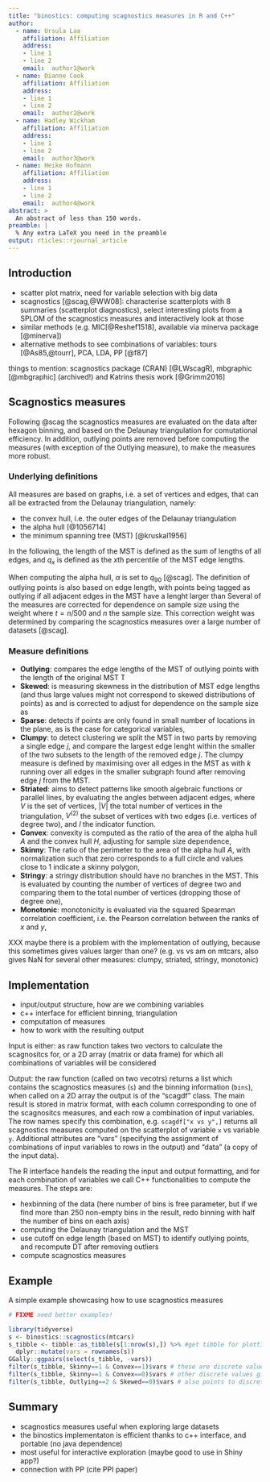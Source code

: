 ```yaml
---
title: "binostics: computing scagnostics measures in R and C++"
author:
  - name: Ursula Laa
    affiliation: Affiliation
    address:
    - line 1
    - line 2
    email:  author1@work
  - name: Dianne Cook
    affiliation: Affiliation
    address:
    - line 1
    - line 2
    email:  author2@work
  - name: Hadley Wickham
    affiliation: Affiliation
    address:
    - line 1
    - line 2
    email:  author3@work
  - name: Heike Hofmann
    affiliation: Affiliation
    address:
    - line 1
    - line 2
    email:  author4@work
abstract: >
  An abstract of less than 150 words.
preamble: |
  % Any extra LaTeX you need in the preamble
output: rticles::rjournal_article
---
```


## Introduction

- scatter plot matrix, need for variable selection with big data
- scagnostics [@scag,@WW08]: characterise scatterplots with 8 summaries (scatterplot diagnostics), select interesting plots from a SPLOM of the scagnostics measures and interactively look at those
- similar methods (e.g. MIC[@Reshef1518], available via minerva package [@minerva])
- alternative methods to see combinations of variables: tours [@As85,@tourr], PCA, LDA, PP [@f87]

things to mention: scagnostics package (CRAN) [@LWscagR], mbgraphic [@mbgraphic] (archived!) and Katrins thesis work [@Grimm2016]

## Scagnostics measures

Following @scag the scagnostics measures are evaluated on the data after hexagon binning, and based on the Delaunay triangulation for comutational efficiency. In addition, outlying points are removed before computing the measures (with exception of the Outlying measure), to make the measures more robust.

### Underlying definitions
All measures are based on graphs, i.e. a set of vertices and edges, that can all be extracted from the Delaunay triangulation, namely:

- the convex hull, i.e. the outer edges of the Delaunay triangulation
- the alpha hull [@1056714]
- the minimum spanning tree (MST) [@kruskal1956] 

In the following, the length of the MST is defined as the sum of lengths of all edges, and $q_x$ is defined as the $x$th percentile of the MST edge lengths.


When computing the alpha hull, $\alpha$ is set to $q_{90}$ [@scag]. The definition of outlying points is also based on edge length, with points being tagged as outlying if all adjacent edges in the MST have a lenght larger than
\begin{equation}
w = q_{75} + 1.5 ( q_{75} - q_{25}).
\end{equation}
Several of the measures are corrected for dependence on sample size using the weight
\begin{equation}
\omega = 0.7 + \frac{0.3}{1+t^2},
\end{equation}
where $t = n / 500$ and $n$ the sample size. This correction weight was determined by comparing the scagnostics measures over a large number of datasets [@scag].

### Measure definitions

- **Outlying**: compares the edge lengths of the MST of outlying points with the length of the original MST T 
\begin{equation}
c_{\mathrm{outlying}} = \frac{length(T_{\mathrm{outliers}})}{length(T)}
\end{equation}
- **Skewed**: is measuring skewness in the distribution of MST edge lengths (and thus large values might not correspond to skewed distributions of points) as
\begin{equation}
c'_{\mathrm{skewed}} = \frac{q_{90}-q_{50}}{q_{90}-q_{10}},
\end{equation}
and is corrected to adjust for dependence on the sample size as
\begin{equation}
c_{\mathrm{skewed}} = 1 - \omega (1 - c'_{\mathrm{skewed}}).
\end{equation}
- **Sparse**: detects if points are only found in small number of locations in the plane, as is the case for categorical variables,
\begin{equation}
c_{\mathrm{sparse}} = \omega q_{90}.
\end{equation}
- **Clumpy**: to detect clustering we split the MST in two parts by removing a single edge $j$, and compare the largest edge lenght within the smaller of the two subsets to the length of the removed edge $j$. The clumpy measure is defined by maximising over all edges in the MST as
\begin{equation}
c_{\mathrm{clumpy}} = \max_j [1 - \max_k[\mathrm{length}(e_k)] / \mathrm{length}(e_j) ],
\end{equation}
with $k$ running over all edges in the smaller subgraph found after removing edge $j$ from the MST.
- **Striated**: aims to detect patterns like smooth algebraic functions or parallel lines, by evaluating the angles between adjacent edges,
\begin{equation}
c_{\mathrm{striated}} = \frac{1}{|V|} \sum_{v\in V^{(2)}} I(\cos\theta_{e(v,a)e(v,b)} < -0.75),
\end{equation}
where $V$ is the set of vertices, $|V|$ the total number of vertices in the triangulation, $V^{(2)}$ the subset of vertices with two edges (i.e. vertices of degree two), and $I$ the indicator function.
- **Convex**: convexity is computed as the ratio of the area of the alpha hull $A$ and the convex hull $H$, adjusting for sample size dependence,
\begin{equation}
c_{\mathrm{convex}} = \omega \frac{area(A)}{area(H)}.
\end{equation}
- **Skinny**: The ratio of the perimeter to the area of the alpha hull $A$, with normalization such that zero corresponds to a full circle and values close to 1 indicate a skinny polygon,
\begin{equation}
c_{\mathrm{skinny}} = 1 -  \frac{\sqrt{4\pi area(A)}}{perimeter(A)}.
\end{equation}
- **Stringy**: a stringy distribution should have no branches in the MST. This is evaluated by counting the number of vertices of degree two and comparing them to the total number of vertices (dropping those of degree one),
\begin{equation}
c_{\mathrm{stringy}} = \frac{|V^{(2)}|}{|V| - |V^{(1)}|}.
\end{equation}
- **Monotonic**: monotonicity is evaluated via the squared Spearman correlation coefficient, i.e. the Pearson correlation between the ranks of $x$ and $y$,
\begin{equation}
c_{\mathrm{monotonic}} = r_{\mathrm{Spearman}}^2.
\end{equation}

XXX maybe there is a problem with the implementation of outlying, because this sometimes gives values larger than one? (e.g. vs vs am on mtcars, also gives NaN for several other measures: clumpy, striated, stringy, monotonic)


## Implementation

- input/output structure, how are we combining variables
- c++ interface for efficient binning, triangulation
- computation of measures
- how to work with the resulting output

Input is either: as raw function takes two vectors to calculate the scagnositcs for, or a 2D array (matrix or data frame) for which all combinations of variables will be considered

Output: the raw function (called on two vecotrs) returns a list which contains the scagnostics measures (`s`) and the binning information (`bins`), when called on a 2D array the output is of the "scagdf" class. The main result is stored in matrix format, with each column corresponding to one of the scagnositcs measures, and each row a combination of input variables. The row names specify this combination, e.g. `scagdf["x vs y",]` returns all scagnostics measures computed on the scatterplot of variable `x` vs variable `y`. Additional attributes are "vars" (specifying the assignment of combinations of input variables to rows in the output) and "data" (a copy of the input data).

The R interface handels the reading the input and output formatting, and for each combination of variables we call C++ functionalities to compute the measures. The steps are:

- hexbinning of the data (here number of bins is free parameter, but if we find more than 250 non-empty bins in the result, redo binning with half the number of bins on each axis)
- computing the Delaunay triangulation and the MST
- use cutoff on edge length (based on MST) to identify outlying points, and recompute DT after removing outliers
- compute scagnostics measures


## Example

A simple example showcasing how to use scagnostics measures

```r

# FIXME need better examples!

library(tidyverse)
s <- binostics::scagnostics(mtcars)
s_tibble <- tibble::as_tibble(s[1:nrow(s),]) %>% #get tibble for plotting
  dplyr::mutate(vars = rownames(s))
GGally::ggpairs(select(s_tibble, -vars))
filter(s_tibble, Skinny==1 & Convex==1)$vars # these are discrete values only on the "outside"
filter(s_tibble, Skinny==1 & Convex==0)$vars # other discrete values give Convex=0
filter(s_tibble, Outlying==2 & Skewed==0)$vars # also points to discrete values only on the "outside"
```

## Summary

- scagnostics measures useful when exploring large datasets
- the binostics implementaton is efficient thanks to c++ interface, and portable (no java dependence)
- most useful for interactive exploration (maybe good to use in Shiny app?)
- connection with PP (cite PPI paper)

\bibliography{RJreferences}
